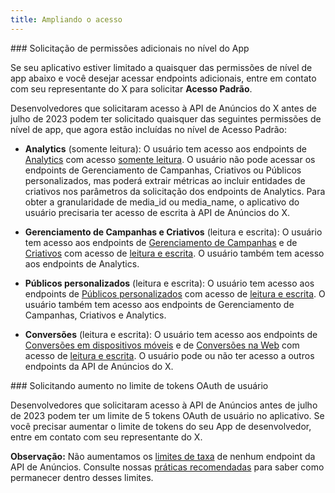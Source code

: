 ```yaml
---
title: Ampliando o acesso
---
```


<div id="requesting-additional-app-level-permissions">
  ### Solicitação de permissões adicionais no nível do App
</div>

Se seu aplicativo estiver limitado a quaisquer das permissões de nível de app abaixo e você desejar acessar endpoints adicionais, entre em contato com seu representante do X para solicitar **Acesso Padrão**.

Desenvolvedores que solicitaram acesso à API de Anúncios do X antes de julho de 2023 podem ter solicitado quaisquer das seguintes permissões de nível de app, que agora estão incluídas no nível de Acesso Padrão:

- **Analytics** (somente leitura): O usuário tem acesso aos endpoints de [Analytics](https://developer.x.com/en/docs/twitter-ads-api/analytics/overview) com acesso [somente leitura](https://developer.x.com/en/docs/apps/app-permissions). O usuário não pode acessar os endpoints de Gerenciamento de Campanhas, Criativos ou Públicos personalizados, mas poderá extrair métricas ao incluir entidades de criativos nos parâmetros da solicitação dos endpoints de Analytics. Para obter a granularidade de media_id ou media_name, o aplicativo do usuário precisaria ter acesso de escrita à API de Anúncios do X.

- **Gerenciamento de Campanhas e Criativos** (leitura e escrita): O usuário tem acesso aos endpoints de [Gerenciamento de Campanhas](https://developer.x.com/en/docs/twitter-ads-api/campaign-management/overview) e de [Criativos](https://developer.x.com/en/docs/twitter-ads-api/creatives/overview) com acesso de [leitura e escrita](https://developer.x.com/en/docs/apps/app-permissions). O usuário também tem acesso aos endpoints de Analytics.

- **Públicos personalizados** (leitura e escrita): O usuário tem acesso aos endpoints de [Públicos personalizados](https://developer.x.com/en/docs/twitter-ads-api/audiences/overview) com acesso de [leitura e escrita](https://developer.x.com/en/docs/apps/app-permissions). O usuário também tem acesso aos endpoints de Gerenciamento de Campanhas, Criativos e Analytics.

- **Conversões** (leitura e escrita): O usuário tem acesso aos endpoints de [Conversões em dispositivos móveis](https://developer.x.com/en/docs/twitter-ads-api/measurement/mobile-conversions/overview) e de [Conversões na Web](https://developer.x.com/en/docs/twitter-ads-api/measurement/web-conversions/overview) com acesso de [leitura e escrita](https://developer.x.com/en/docs/apps/app-permissions). O usuário pode ou não ter acesso a outros endpoints da API de Anúncios do X. 

<div id="requesting-an-increase-to-user-oauth-token-limits">
  ### Solicitando aumento no limite de tokens OAuth de usuário
</div>

Desenvolvedores que solicitaram acesso à API de Anúncios antes de julho de 2023 podem ter um limite de 5 tokens OAuth de usuário no aplicativo. Se você precisar aumentar o limite de tokens do seu App de desenvolvedor, entre em contato com seu representante do X.

<Note>**Observação:** Não aumentamos os [limites de taxa](https://developer.x.com/en/docs/twitter-ads-api/rate-limiting) de nenhum endpoint da API de Anúncios. Consulte nossas [práticas recomendadas](https://developer.x.com/en/docs/twitter-ads-api/rate-limiting) para saber como permanecer dentro desses limites.</Note>